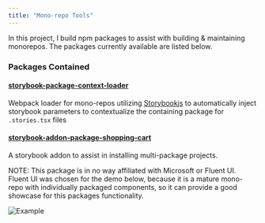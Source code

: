 ```yaml
---
title: "Mono-repo Tools"
---
```


In this project, I build npm packages to assist with building & maintaining monorepos. The packages currently available are listed below.

### Packages Contained

#### [storybook-package-context-loader](https://github.com/willwill96/mono-repo-tools/blob/master/packages/storybook-package-context-loader)

Webpack loader for mono-repos utilizing [Storybookjs](https://storybook.js.org/) to automatically inject storybook parameters to contextualize the containing package for `.stories.tsx` files

#### [storybook-addon-package-shopping-cart](https://github.com/willwill96/mono-repo-tools/blob/master/packages/storybook-addon-package-shopping-cart)

A storybook addon to assist in installing multi-package projects.

NOTE: This package is in no way affiliated with Microsoft or Fluent UI.
Fluent UI was chosen for the demo below, because it is a mature mono-repo with individually packaged components, so it can provide a good showcase for this packages functionality.

![Example](https://github.com/willwill96/mono-repo-tools/raw/master/assets/gifs/storybook-addon-package-shopping-cart.gif)
